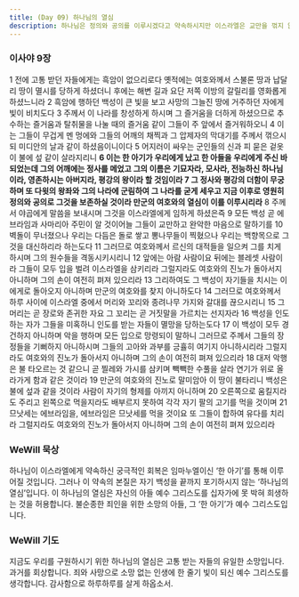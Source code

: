 ```yaml
---
title: (Day 09) 하나님의 열심
description: 하나님은 정의와 공의를 이루시겠다고 약속하시지만 이스라엘은 교만을 꺾지 않고 여전히 하나님에게 순종하지 않습니다.
---
```


### 이사야 9장
1 전에 고통 받던 자들에게는 흑암이 없으리로다 옛적에는 여호와께서 스불론 땅과 납달리 땅이 멸시를 당하게 하셨더니 후에는 해변 길과 요단 저쪽 이방의 갈릴리를 영화롭게 하셨느니라 2 흑암에 행하던 백성이 큰 빛을 보고 사망의 그늘진 땅에 거주하던 자에게 빛이 비치도다 3 주께서 이 나라를 창성하게 하시며 그 즐거움을 더하게 하셨으므로 추수하는 즐거움과 탈취물을 나눌 때의 즐거움 같이 그들이 주 앞에서 즐거워하오니 4 이는 그들이 무겁게 멘 멍에와 그들의 어깨의 채찍과 그 압제자의 막대기를 주께서 꺾으시되 미디안의 날과 같이 하셨음이니이다 5 어지러이 싸우는 군인들의 신과 피 묻은 겉옷이 불에 섶 같이 살라지리니 **6 이는 한 아기가 우리에게 났고 한 아들을 우리에게 주신 바 되었는데 그의 어깨에는 정사를 메었고 그의 이름은 기묘자라, 모사라, 전능하신 하나님이라, 영존하시는 아버지라, 평강의 왕이라 할 것임이라 7 그 정사와 평강의 더함이 무궁하며 또 다윗의 왕좌와 그의 나라에 군림하여 그 나라를 굳게 세우고 지금 이후로 영원히 정의와 공의로 그것을 보존하실 것이라 만군의 여호와의 열심이 이를 이루시리라** 8 주께서 야곱에게 말씀을 보내시며 그것을 이스라엘에게 임하게 하셨은즉 9 모든 백성 곧 에브라임과 사마리아 주민이 알 것이어늘 그들이 교만하고 완악한 마음으로 말하기를 10 벽돌이 무너졌으나 우리는 다듬은 돌로 쌓고 뽕나무들이 찍혔으나 우리는 백향목으로 그것을 대신하리라 하는도다 11 그러므로 여호와께서 르신의 대적들을 일으켜 그를 치게 하시며 그의 원수들을 격동시키시리니 12 앞에는 아람 사람이요 뒤에는 블레셋 사람이라 그들이 모두 입을 벌려 이스라엘을 삼키리라 그럴지라도 여호와의 진노가 돌아서지 아니하며 그의 손이 여전히 펴져 있으리라 13 그리하여도 그 백성이 자기들을 치시는 이에게로 돌아오지 아니하며 만군의 여호와를 찾지 아니하도다 14 그러므로 여호와께서 하루 사이에 이스라엘 중에서 머리와 꼬리와 종려나무 가지와 갈대를 끊으시리니 15 그 머리는 곧 장로와 존귀한 자요 그 꼬리는 곧 거짓말을 가르치는 선지자라 16 백성을 인도하는 자가 그들을 미혹하니 인도를 받는 자들이 멸망을 당하는도다 17 이 백성이 모두 경건하지 아니하며 악을 행하며 모든 입으로 망령되이 말하니 그러므로 주께서 그들의 장정들을 기뻐하지 아니하시며 그들의 고아와 과부를 긍휼히 여기지 아니하시리라 그럴지라도 여호와의 진노가 돌아서지 아니하며 그의 손이 여전히 펴져 있으리라 18 대저 악행은 불 타오르는 것 같으니 곧 찔레와 가시를 삼키며 빽빽한 수풀을 살라 연기가 위로 올라가게 함과 같은 것이라 19 만군의 여호와의 진노로 말미암아 이 땅이 불타리니 백성은 불에 섶과 같을 것이라 사람이 자기의 형제를 아끼지 아니하며 20 오른쪽으로 움킬지라도 주리고 왼쪽으로 먹을지라도 배부르지 못하여 각각 자기 팔의 고기를 먹을 것이며 21 므낫세는 에브라임을, 에브라임은 므낫세를 먹을 것이요 또 그들이 합하여 유다를 치리라 그럴지라도 여호와의 진노가 돌아서지 아니하며 그의 손이 여전히 펴져 있으리라

### WeWill 묵상
하나님이 이스라엘에게 약속하신 궁극적인 회복은 임마누엘이신 ‘한 아기’를 통해 이루어질 것입니다. 그러나 이 약속의 본질은 자기 백성을 끝까지 포기하시지 않는 ‘하나님의 열심’입니다. 이 하나님의 열심은 자신의 아들 예수 그리스도를 십자가에 못 박혀 희생하는 것을 허용합니다. 불순종한 죄인을 위한 소망의 아들, 그 ‘한 아기’가 예수 그리스도입니다.

### WeWill 기도
지금도 우리를 구원하시기 위한 하나님의 열심은 고통 받는 자들의 유일한 소망입니다. 과거를 회상합니다. 죄와 사망으로 소망 없는 인생에 한 줄기 빛이 되신 예수 그리스도를 생각합니다. 감사함으로 하루하루를 살게 하옵소서.
